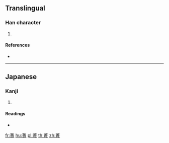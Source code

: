 {{character info/new}}
==Translingual==

===Han character===
{{Han char|rn=140|rad=艸|as=11|sn=17|four=|canj=TQMC}}

# {{defn|Han|sort=艸11}}

====References====
* {{Han ref|kx=1056.121|hdz=53274.151|uh=8536|ud=34102}}

----

==Japanese==

===Kanji===
{{ja-kanji|grade=|rs=艸11}}

# {{defn|lang=ja|sort=艸11}}

====Readings====
* {{ja-readings|on=|kun=[[そのこ]] (sonoko)|nanori=}}

[[fr:蔶]]
[[hu:蔶]]
[[pl:蔶]]
[[th:蔶]]
[[zh:蔶]]